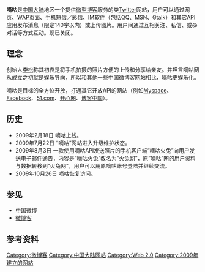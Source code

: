{{Unreferenced |time=2009-09-13T05:28:07+00:00 }}
{{Infobox Company
| company_name   = 嘀咕网
| company_type   = 
| location       = [[中国|中国]][[深圳|深圳]]
| key_people     = [[李松|李松]]
| industry       = [[微博客|微博客]]，[[社交网络服务|社交网络服务]]
| revenue        = 
| num_employees  = 
| homepage       = [https://web.archive.org/web/20160930132923/http://www.digu.com/ www.digu.com]
}}

'''嘀咕'''是[[中国大陆|中国大陆]]地区一个提供[[微型博客|微型博客]]服务的类[[Twitter|Twitter]]网站，用户可以通过网页、[[WAP|WAP]]页面、手机[[短信|短信]]／[[彩信|彩信]]、[[IM|IM]]软件（包括[[QQ|QQ]]、[[MSN|MSN]]、[[Gtalk|Gtalk]]）和其它[[API|API]]应用发布消息（限定140字以内）或上传图片。用户间通过互相关注、私信、或@对话等方式互动。现已关闭。

==理念==
创始人[[李松|李松]]称其初衷是将手机拍摄的照片方便的上传和分享给亲友。并坦言嘀咕网从成立之初就是娱乐导向，所以和其他一些中国微博客网站相比，嘀咕更娱乐化。

嘀咕是目标的全方位开放，打通其它开放API的网站（例如[[Myspace|Myspace]]、[[Facebook|Facebook]]、[[51.com|51.com]]、[[开心网|开心网]]、[[博客中国|博客中国]]）。

==历史==
*2009年2月18日 嘀咕上线。
*2009年7月22日 “嘀咕”网站进入升级维护状态。
*2009年8月3日 一款使用嘀咕API发送照片的手机客户端“嘀咕火兔”向用户发送电子邮件通告，内容是“嘀咕火兔”改名为“火兔网”，原“嘀咕”网的用户资料与数据转移到“火兔网”，用户可以用原嘀咕账号登陆并继续交流。
*2009年10月26日 嘀咕恢复访问。

==参见==
* [[中国微博|中国微博]]
* [[微博客|微博客]]

==参考资料==
{{reflist|1}}


[[Category:微博客|Category:微博客]]
[[Category:中国大陆网站|Category:中国大陆网站]]
[[Category:Web_2.0|Category:Web 2.0]]
[[Category:2009年建立的网站|Category:2009年建立的网站]]